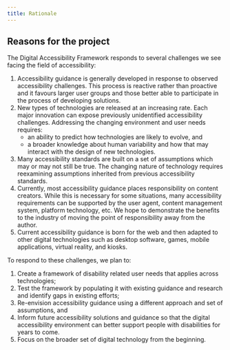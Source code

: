 ```yaml
---
title: Rationale
---
```


## Reasons for the project

The Digital Accessibility Framework responds to several challenges we see facing the field of accessibility:

1. Accessibility guidance is generally developed in response to observed accessibility challenges. This process is reactive rather than proactive and it favours larger user groups and those better able to participate in the process of developing solutions.   
2. New types of technologies are released at an increasing rate. Each major innovation can expose previously unidentified accessibility challenges. Addressing the changing environment and user needs requires:  
   * an ability to predict how technologies are likely to evolve, and   
   * a broader knowledge about human variability and how that may interact with the design of new technologies.  
3. Many accessibility standards are built on a set of assumptions which may or may not still be true. The changing nature of technology requires reexamining assumptions inherited from previous accessibility standards.  
4. Currently, most accessibility guidance places responsibility on content creators. While this is necessary for some situations, many accessibility requirements can be supported by the user agent, content management system, platform technology, etc. We hope to demonstrate the benefits to the industry of moving the point of responsibility away from the author.  
5. Current accessibility guidance is born for the web and then adapted to other digital technologies such as desktop software, games, mobile applications, virtual reality, and kiosks. 

To respond to these challenges, we plan to:

1. Create a framework of disability related user needs that applies across technologies;  
2. Test the framework by populating it with existing guidance and research and identify gaps in existing efforts;  
3. Re-envision accessibility guidance using a different approach and set of assumptions, and  
4. Inform future accessibility solutions and guidance so that the digital accessibility environment can better support people with disabilities for years to come.  
5. Focus on the broader set of digital technology from the beginning.
